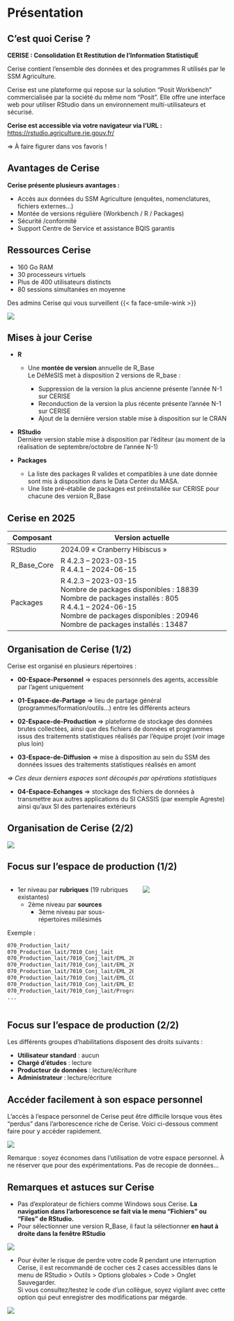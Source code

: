 # Présentation {.backgroundTitre}

## C'est quoi Cerise ?

**CERISE : Consolidation Et Restitution de l’Information StatistiquE**

[Cerise contient l'ensemble des données et des programmes R utilisés par le SSM Agriculture.]{.red}

Cerise est une plateforme qui repose sur la solution "Posit Workbench" commercialisée par la société du même nom "Posit". Elle offre une interface web pour utiliser RStudio dans un environnement multi-utilisateurs et sécurisé.

**Cerise est accessible via votre navigateur via l'URL :** [https://rstudio.agriculture.rie.gouv.fr/](https://rstudio.agriculture.rie.gouv.fr/)  

=> À faire figurer dans vos favoris !

## Avantages de Cerise

**Cerise présente plusieurs avantages :**  

- Accès aux données du SSM Agriculture (enquêtes, nomenclatures, fichiers externes...)  
- Montée de versions régulière (Workbench / R / Packages)  
- Sécurité /conformité  
- Support Centre de Service et assistance BQIS garantis

## Ressources Cerise

- 160 Go RAM  
- 30 processeurs virtuels  
- Plus de 400 utilisateurs distincts  
- 80 sessions simultanées en moyenne

Des admins Cerise qui vous surveillent {{< fa face-smile-wink >}} 

![](img/adm_cerise.png){fig-align="center"}



## Mises à jour Cerise

- [**R**]{.blue}
    - Une **montée de version** annuelle de R_Base  
    Le DéMéSIS met à disposition 2 versions de R_base :

        - [Suppression de la version la plus ancienne présente l'année N-1 sur CERISE]{.red}
        - [Reconduction de la version la plus récente présente l'année N-1 sur CERISE]{.orange}
        - [Ajout de la dernière version stable mise à disposition sur le CRAN]{.green}
        
- [**RStudio**]{.blue}  
    Dernière version stable mise à disposition par l'éditeur (au moment de la réalisation de septembre/octobre de l'année N-1)
    
- [**Packages**]{.blue}
    - La liste des packages R valides et compatibles à une date donnée sont mis à disposition dans le Data Center du MASA.
    - Une liste pré-établie de packages est préinstallée sur CERISE pour chacune des version R_Base

## Cerise en 2025

| Composant   | Version actuelle                                                                                                                                                                                                     |
|-------------|----------------------------------------------------------------------------------------------------------------------------------------------------------------------------------------------------------------------|
| RStudio     | 2024.09  « Cranberry Hibiscus »                                                                                                                                                                                      |
| R_Base_Core | R 4.2.3 – 2023-03-15<br>R 4.4.1 – 2024-06-15                                                                                                                                                                         |
| Packages    | R 4.2.3 – 2023-03-15<br>Nombre de packages disponibles : 18839<br>Nombre de packages installés   :   805<br>R 4.4.1  – 2024-06-15<br>Nombre de packages disponibles : 20946<br>Nombre de packages installés   :   13487 |

## Organisation de Cerise (1/2)

Cerise est organisé en plusieurs répertoires :

-   [**00-Espace-Personnel**]{.blue} =\> espaces personnels des agents, accessible par l’agent uniquement

-   [**01-Espace-de-Partage**]{.blue} =\> lieu de partage général (programmes/formation/outils...) entre les différents acteurs

-   [**02-Espace-de-Production**]{.blue} =\> plateforme de stockage des données brutes collectées, ainsi que des fichiers de données et programmes issus des traitements statistiques réalisés par l'équipe projet (voir image plus loin)

-   [**03-Espace-de-Diffusion**]{.blue} =\> mise à disposition au sein du SSM des données issues des traitements statistiques réalisés en amont

*=\> Ces deux derniers espaces sont découpés par opérations statistiques*

-   [**04-Espace-Echanges**]{.blue} =\> stockage des fichiers de données à transmettre aux autres applications du SI CASSIS (par exemple Agreste) ainsi qu'aux SI des partenaires extérieurs

## Organisation de Cerise (2/2)

![](img/Arbo_cerise.png){fig-align="center"}

## Focus sur l'espace de production (1/2)

::: columns
::: {.column width="60%"}
- 1er niveau par **rubriques** (19 rubriques existantes)  
  - 2ème niveau par **sources**  
    - 3ème niveau par sous-répertoires millésimés  

Exemple :  

```bash
070_Production_lait/
070_Production_lait/7010_Conj_lait
070_Production_lait/7010_Conj_lait/EML_2018
070_Production_lait/7010_Conj_lait/EML_2019
070_Production_lait/7010_Conj_lait/EML_2020
070_Production_lait/7010_Conj_lait/EML_COLLECTE
070_Production_lait/7010_Conj_lait/EML_ESTIM
070_Production_lait/7010_Conj_lait/Programmes
...
```
:::

::: {.column width="40%"}
![](img/espace_de_production.png){fig-align="center"}
:::
:::


## Focus sur l'espace de production (2/2)

Les différents groupes d'habilitations disposent des droits suivants :  

- **Utilisateur standard** : aucun  
- **Chargé d'études** : lecture  
- **Producteur de données** : lecture/écriture  
- **Administrateur** : lecture/écriture

## Accéder facilement à son espace personnel

L'accès à l'espace personnel de Cerise peut être difficile lorsque vous êtes "perdus" dans l'arborescence riche de Cerise. Voici ci-dessous comment faire pour y accéder rapidement.  


![](img/acces_espace_perso.png){fig-align="center"}  

Remarque : soyez économes dans l'utilisation de votre espace personnel. À ne réserver que pour des expérimentations. Pas de recopie de données... 

## Remarques et astuces sur Cerise

- Pas d'explorateur de fichiers comme Windows sous Cerise. **La navigation dans l'arborescence se fait via le menu "Fichiers" ou "Files" de RStudio.**  
- Pour sélectionner une version R_Base, il faut la sélectionner **en haut à droite dans la fenêtre RStudio**  

![](img/version_R.png){fig-align="center"}  

- Pour éviter le risque de perdre votre code R pendant une interruption Cerise, il est recommandé de cocher ces 2 cases accessibles dans le menu de RStudio > Outils > Options globales > Code > Onglet Sauvegarder.  
Si vous consultez/testez le code d'un collègue, soyez vigilant avec cette option qui peut enregistrer des modifications par mégarde.

![](img/autosave.png){fig-align="center"}